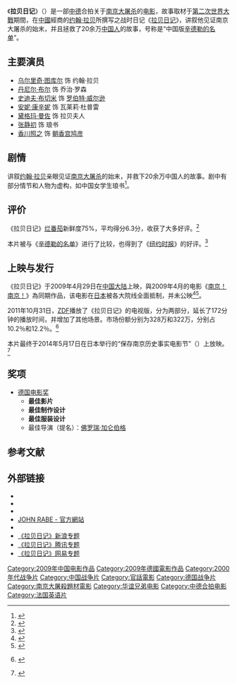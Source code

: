 {{Infobox Film
| name           = 拉贝日记
| original_name  =''{{lang|en|John Rabe}}''
| image          = John-Rabe-poster.jpg
| image_size     = 
| caption        = 《拉贝日记》中国版海报
| director       = [[佛罗瑞·加仑伯格|佛罗瑞·加仑伯格]]
| producer       = 
| writer         = [[佛罗瑞·加仑伯格|佛罗瑞·加仑伯格]]
| starring       = [[乌尔里奇·图库尔|乌尔里奇·图库尔]]<br>[[丹尼尔·布尔|丹尼尔·布尔]]<br>[[史蒂夫·布西密|史蒂夫·布西密]]<br>{{tsl|en|Anne Consigny|安妮·康辛妮}}<br>{{tsl|de|Dagmar Manzel|黛格玛}}<br>[[张静初|张静初]]<br>[[香川照之|香川照之]]
| music          = 劳伦-派迪吉拉德<br>安奈特-福克斯
| cinematography = 于尔根-俞格斯
| editing        = 汉优格-韦布利奇
| production_company = [[华谊兄弟|华谊兄弟]]影业投资有限公司<br>豪夫曼和佛格斯娱乐有限公司
| distributor    = {{flagicon|China}} [[华谊兄弟|华谊兄弟]]
| released       = {{flagicon|Germany}} 2009年4月2日<br />{{flagicon|China}} 2009年4月29日<br />{{flagicon|USA}} 2010年6月4日<br />{{flagicon|France}} 2011年4月27日
| runtime        = 134分钟
| country        = [[中國電影|中國]]/[[德國電影|德国]]
| awards         = 
| language       = [[汉语|汉语]]/[[德语|德语]]/[[法语|法语]]/[[日语|日语]]
| budget         = $2010萬美元
| gross          = '''中国大陆'''：￥136,612,000<br />'''欧洲'''：€15,151,200<br />'''美国'''：$20,000,000
| preceded_by    = 
| followed_by    = 
| website        = [http://www.john-rabe.com/ www.john-rabe.com]
| amg_id         = 
| imdb_id        = 1124377
}}

《'''拉贝日记'''》（{{lang-en|'''John Rabe'''}}）是一部[[中華人民共和國|中]][[德國|德]]合拍关于[[南京大屠杀|南京大屠杀]]的[[电影|电影]]，故事取材于[[第二次世界大戰|第二次世界大戰]]期間，在[[中國|中國]]經商的[[约翰·拉贝|约翰·拉贝]]所撰写之战时日记《[[拉贝日记|拉贝日记]]》，讲叙他见证南京大屠杀的始末，并且拯救了20余万[[中国人|中国人]]的故事，号称是“中国版[[辛德勒的名单|辛德勒的名单]]”。

==主要演员==
*[[乌尔里奇·图库尔|乌尔里奇·图库尔]] 饰 约翰·拉贝
*[[丹尼尔·布尔|丹尼尔·布尔]] 饰 乔治·罗森
*[[史迪夫·布切米|史迪夫·布切米]] 饰 [[罗伯特·威尔逊_(医生)|罗伯特·威尔逊]]
*[[安妮·康辛妮|安妮·康辛妮]] 饰 瓦莱莉·杜普雷
*[[黛格玛·曼佐|黛格玛·曼佐]] 饰 拉贝夫人
*[[张静初|张静初]] 饰 琅书
*[[香川照之|香川照之]] 饰 [[朝香宫鸠彦|朝香宫鸠彦]]

==剧情==
讲叙[[约翰·拉贝|约翰·拉贝]]亲眼见证[[南京大屠杀|南京大屠杀]]的始末，并救下20余万中国人的故事。剧中有部分情节和人物为虚构，如中国女学生琅书<ref>{{Cite web|title=盘点《拉贝日记》之拯救者|url=http://ent.sina.com.cn/m/2009-04-10/10002464873.shtml|access-date=2009-11-25|author=张方方|date=2009-04-10|publisher=新浪娱乐|archive-url=https://web.archive.org/web/20200604093757/http://ent.sina.com.cn/m/2009-04-10/10002464873.shtml|archive-date=2020-06-04|dead-url=no}}</ref>。

==评价==
《拉贝日记》[[烂番茄|烂番茄]]新鲜度75%，平均得分6.3分，收获了大多好评。<ref>{{Cite web|title=John Rabe|url=https://www.rottentomatoes.com/m/john_rabe|access-date=2012-01-03|publisher=Rotten Tomatoes|archive-url=https://web.archive.org/web/20140424100625/http://www.rottentomatoes.com/m/john_rabe_2008/|archive-date=2014-04-24|dead-url=no}}</ref>

本片被与《[[辛德勒的名单|辛德勒的名单]]》进行了比较，也得到了《[[纽约时报|纽约时报]]》的好评。<ref>{{Cite news|title=A Nazi Businessman Risks His Life to Do the Right Thing? It’s True|url=https://www.nytimes.com/2010/05/21/movies/21john.html|newspaper=The New York Times|date=2010-05-20|accessdate=2022-03-01|issn=0362-4331|language=en-US|first=Stephen|last=Holden|archiveurl=https://web.archive.org/web/20130616190736/https://movies.nytimes.com/2010/05/21/movies/21john.html|archivedate=2013-06-16|dead-url=no}}</ref>

==上映与发行==
《拉贝日记》于2009年4月29日在[[中国大陆|中国大陆]]上映，與2009年4月的电影《[[南京！南京！|南京！南京！]]》為同期作品，该电影在[[日本|日本]]被各大院线全面抵制，并未公映<ref>{{Cite news|url=http://news.searchina.ne.jp/disp.cgi?y=2009&d=0401&f=national_0401_016.shtml|title=南京大虐殺を描いた『ジョン・ラーベ』、日本で上映禁止|work=Searchina|date=2009-04-01|language=ja|archiveurl=https://web.archive.org/web/20090406221827/http://news.searchina.ne.jp/disp.cgi?y=2009&d=0401&f=national_0401_016.shtml|archivedate=2009-04-06|dead-url=yes}}</ref><ref>{{Cite news|url=http://japanese.cri.cn/881/2009/04/01/1s137954.htm|title=「ジョン・ラーベ」、日本で上映できず|work=中国国際放送局|date=2009-04-01|language=ja|archiveurl=https://web.archive.org/web/20140415083152/http://japanese.cri.cn/881/2009/04/01/1s137954.htm|archivedate=2014-04-15|dead-url=yes}}</ref>。

2011年10月31日，[[ZDF|ZDF]]播放了《拉贝日记》的电视版，分为两部分，延长了172分钟的播放时间，并增加了其他场景。市场份额分别为328万和322万，分别占10.2％和12.2％。<ref>{{Internetquelle | autor=Jens Schröder | url=https://meedia.de/2011/11/01/john-rabe-film-fallt-im-zdf-durch/ | titel=“John Rabe”-Film fällt im ZDF durch | werk=[[MEEDIA|MEEDIA]] | datum=2011-11-01 | zugriff=2018-09-25 | sprache=en }} {{Wayback|url=https://meedia.de/2011/11/01/john-rabe-film-fallt-im-zdf-durch/ |date=20201128084231 }}</ref>

本片最终于2014年5月17日在日本举行的“保存南京历史事实电影节”（{{Lang-ja|南京·史実を守る映画祭}}）上放映。<ref>{{Cite web|title=映画『ジョン・ラーベ 〜南京のシンドラー〜』公式ウェブサイト|url=http://johnrabe.jp/|access-date=2020-02-07|archive-url=https://web.archive.org/web/20190804091314/http://johnrabe.jp/|archive-date=2019-08-04|dead-url=no}}</ref>

==奖项==
*[[德国电影奖|德国电影奖]]
**'''最佳影片'''
**'''最佳制作设计'''
**'''最佳服装设计'''
**最佳导演（提名）：[[佛罗瑞·加仑伯格|佛罗瑞·加仑伯格]]

==参考文献==
{{reflist}}

==外部链接==
* {{imdb title|1124377|拉贝日记}}
*{{Douban|id=2294565}}
*{{1905电影网|id=299744}}
* [http://www.john-rabe.com/ JOHN RABE - 官方網站]{{Wayback|url=http://www.john-rabe.com/ |date=20110208010433 }} {{de}}
* {{Rotten-tomatoes|john_rabe_2008|拉贝日记}}
* [http://ent.sina.com.cn/f/m/rabe/ 《拉贝日记》新浪专题] {{Wayback|url=http://ent.sina.com.cn/f/m/rabe/ |date=20200604093800 }}
* [http://ent.qq.com/zt/2009/lbrj/ 《拉贝日记》腾讯专题] {{Wayback|url=http://ent.qq.com/zt/2009/lbrj/ |date=20200604093809 }}
* [http://ent.163.com/special/00033A7I/JohnRabe.html 《拉贝日记》网易专题] {{Wayback|url=http://ent.163.com/special/00033A7I/JohnRabe.html |date=20200604093811 }}

{{DEFAULTSORT:John Rabe}}
[[Category:2009年中国电影作品|Category:2009年中国电影作品]]
[[Category:2009年德國電影作品|Category:2009年德國電影作品]]
[[Category:2000年代战争片|Category:2000年代战争片]]
[[Category:中国战争片|Category:中国战争片]]
[[Category:官話電影|Category:官話電影]]
[[Category:德国战争片|Category:德国战争片]]
[[Category:南京大屠殺題材電影|Category:南京大屠殺題材電影]]
[[Category:华谊兄弟电影|Category:华谊兄弟电影]]
[[Category:中德合拍电影|Category:中德合拍电影]]
[[Category:法国英语片|Category:法国英语片]]